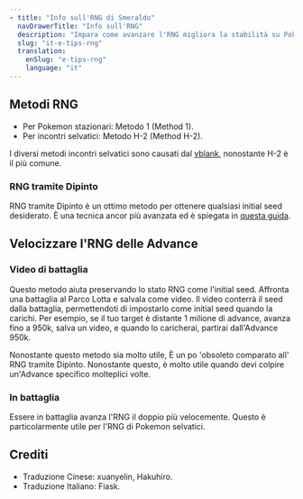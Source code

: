 ```yaml
---
- title: "Info sull'RNG di Smeraldo"
  navDrawerTitle: "Info sull'RNG"
  description: "Impara come avanzare l'RNG migliora la stabilità su Pokemon Smeraldo per risultati consistenti."
  slug: "it-e-tips-rng"
  translation:
    enSlug: "e-tips-rng"
    language: "it"
---
```


## Metodi RNG

- Per Pokemon stazionari: Metodo 1 (Method 1).
- Per incontri selvatici: Metodo H-2 (Method H-2).

I diversi metodi incontri selvatici sono causati dal [vblank](/gba-vblank), nonostante H-2 è il più comune.

### RNG tramite Dipinto

RNG tramite Dipinto è un ottimo metodo per ottenere qualsiasi initial seed desiderato. È una tecnica ancor più avanzata ed è spiegata in [questa guida](/emerald-painting-rng).

## Velocizzare l'RNG delle Advance

### Video di battaglia

Questo metodo aiuta preservando lo stato RNG come l'initial seed. Affronta una battaglia al Parco Lotta e salvala come video. Il video conterrà il seed dalla battaglia, permettendoti di impostarlo come initial seed quando la carichi. Per esempio, se il tuo target è distante 1 milione di advance, avanza fino a 950k, salva un video, e quando lo caricherai, partirai dall'Advance 950k.

Nonostante questo metodo sia molto utile, È un po 'obsoleto comparato all' RNG tramite Dipinto. Nonostante questo, è molto utile quando devi colpire un'Advance specifico molteplici volte.

### In battaglia

Essere in battaglia avanza l'RNG il doppio più velocemente. Questo è particolarmente utile per l'RNG di Pokemon selvatici.

## Crediti

- Traduzione Cinese: xuanyelin, Hakuhiro.
- Traduzione Italiano: Fiask.
